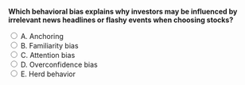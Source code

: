 ::: {.question-block}

<form onsubmit="event.preventDefault(); checkAnswer('module5_mcq_q27')" data-correct-answer="C">
<strong style="display: block;">Which behavioral bias explains why investors may be influenced by irrelevant news headlines or flashy events when choosing stocks?</strong>

<label><input type="radio" name="module5_mcq_q27" value="A"> A. Anchoring</label><br>
<label><input type="radio" name="module5_mcq_q27" value="B"> B. Familiarity bias</label><br>
<label><input type="radio" name="module5_mcq_q27" value="C"> C. Attention bias</label><br>
<label><input type="radio" name="module5_mcq_q27" value="D"> D. Overconfidence bias</label><br>
<label><input type="radio" name="module5_mcq_q27" value="E"> E. Herd behavior</label><br>
</form>

<div id="feedback-module5_mcq_q27" class="feedback" data-status="" style="display:none;">
✅ Correct: C. Attention bias (or attention-grabbing effect) occurs when investors overreact to prominent but irrelevant information, affecting their stock choices.
</div>

:::

